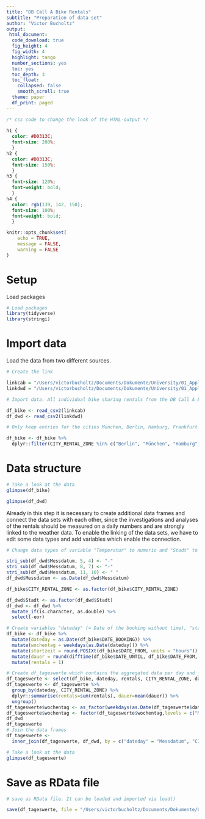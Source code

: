 ```yaml
---
title: "DB Call A Bike Rentals"
subtitle: "Preparation of data set"
author: "Victor Bucholtz"
output:
 html_document:
  code_download: true
  fig_height: 4
  fig_width: 4
  highlight: tango
  number_sections: yes
  toc: yes
  toc_depth: 3
  toc_float: 
    collapsed: false
    smooth_scroll: true 
  theme: paper
  df_print: paged
---
```



```css

/* css code to change the look of the HTML-output */
  
h1 {
  color: #D0313C;
  font-size: 200%;
  }
h2 {
  color: #D0313C;
  font-size: 150%;
  }
h3 {
  font-size: 120%;
  font-weight: bold;
  }
h4 {
  color: rgb(139, 142, 150);
  font-size: 100%;
  font-weight: bold;
  }

```


```r
knitr::opts_chunk$set(
	echo = TRUE,
	message = FALSE,
	warning = FALSE
)
```


# Setup

Load packages

```r

# Load packages
library(tidyverse)
library(stringi)
```

# Import data

Load the data from two different sources.

```r

# Create the link

linkcab = "/Users/victorbucholtz/Documents/Dokumente/University/01_Applied_Statistics/R/dbset/OPENDATA_BOOKING_CALL_A_BIKE.csv"
linkdwd = "/Users/victorbucholtz/Documents/Dokumente/University/01_Applied_Statistics/R/Wetterdaten/dwd_day.csv"

# Import data. All individual bike sharing rentals from the DB Call A Bike csv file will be stored in the data frame df_bike. The dwd_day.csv contains weather data (e.g. max temperature and total rainfall per day) for Hamburg, Berlin, Köln, München and Frankfurt am Main and will be stored in the data frame df_dwd.

df_bike <- read_csv2(linkcab)
df_dwd <- read_csv2(linkdwd)

# Only keep entries for the cities München, Berlin, Hamburg, Frankfurt am Main and Köln, as the export from "Deutsche Wetter Dienst" only contains weather data for those cities.

df_bike <- df_bike %>%
  dplyr::filter(CITY_RENTAL_ZONE %in% c("Berlin", "München", "Hamburg", "Köln", "Frankfurt am Main"))

```

# Data structure

```r

# Take a look at the data
glimpse(df_bike)

glimpse(df_dwd)

```

Already in this step it is necessary to create additional data frames and connect the data sets with each other, since the investigations and analyses of the rentals should be measured on a daily numbers and are strongly linked to the weather data. To enable the linking of the data sets, we have to edit some data types and add variables which enable the connection.

```r

# Change data types of variable "Temperatur" to numeric and "Stadt" to factor. Before "Messdatum" can be set as a date, we need to modify the string. 

stri_sub(df_dwd$Messdatum, 5, 4) <- "-"
stri_sub(df_dwd$Messdatum, 8, 7) <- "-"
stri_sub(df_dwd$Messdatum, 11, 10) <- " "
df_dwd$Messdatum <- as.Date(df_dwd$Messdatum)

df_bike$CITY_RENTAL_ZONE <- as.factor(df_bike$CITY_RENTAL_ZONE)

df_dwd$Stadt <- as.factor(df_dwd$Stadt)
df_dwd <- df_dwd %>%
  mutate_if(is.character, as.double) %>%
  select(-eor)

# Create variables "dateday" (= Date of the booking without time), "startzeit" (= date of booking, time rounded to hour), "dauer" (= duration of rental in minutes rounded to full minutes), "rentals" (= amount of rentals, this variable is needed to aggregate daily rentals)
df_bike <- df_bike %>%
  mutate(dateday = as.Date(df_bike$DATE_BOOKING)) %>%
  mutate(wochentag = weekdays(as.Date(dateday))) %>%
  mutate(startzeit = round.POSIXt(df_bike$DATE_FROM, units = "hours")) %>%
  mutate(dauer = round(difftime(df_bike$DATE_UNTIL, df_bike$DATE_FROM, units='mins'), digits = 0)) %>%
  mutate(rentals = 1)

# Create df_tageswerte which contains the aggregated data per day and join it with the weather data from df_dwd
df_tageswerte <- select(df_bike, dateday, rentals, CITY_RENTAL_ZONE, dauer)
df_tageswerte <- df_tageswerte %>%
  group_by(dateday, CITY_RENTAL_ZONE) %>% 
  dplyr::summarise(rentals=sum(rentals), dauer=mean(dauer)) %>%
  ungroup()
df_tageswerte$wochentag <- as_factor(weekdays(as.Date(df_tageswerte$dateday)))
df_tageswerte$wochentag <- factor(df_tageswerte$wochentag,levels = c("Montag", "Dienstag", "Mittwoch", "Donnerstag", "Freitag", "Samstag", "Sonntag"))
df_dwd
df_tageswerte
# Join the data frames
df_tageswerte <- 
  inner_join(df_tageswerte, df_dwd, by = c("dateday" = "Messdatum", "CITY_RENTAL_ZONE" = "Stadt"))

# Take a look at the data
glimpse(df_tageswerte)

```

# Save as RData file

```r

# save as RData file. It can be loaded and imported via load()

save(df_tageswerte, file = "/Users/victorbucholtz/Documents/Dokumente/University/01_Applied_Statistics/R/bike_dwd.RData")

```
